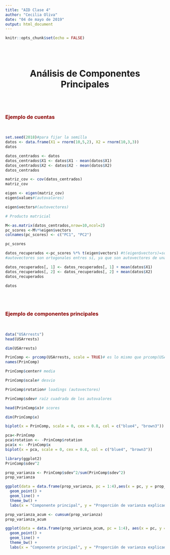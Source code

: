 ---
title: "AID Clase 4"
author: "Cecilia Oliva"
date: "04 de mayo de 2019"
output: html_document
---

```{r setup, include=FALSE}
knitr::opts_chunk$set(echo = FALSE)
```

<br>
<br>

<center> <h1>Análisis de Componentes Principales</h1> </center>

<br>
<br>

### <span style="color:darkred">Ejemplo de cuentas</span>
<br>
```{r echo=TRUE}

set.seed(2018)#para fijar la semilla
datos <- data.frame(X1 = rnorm(10,5,2), X2 = rnorm(10,3,3)) 
datos

datos_centrados <- datos 
datos_centrados$X1 <- datos$X1 - mean(datos$X1) 
datos_centrados$X2 <- datos$X2 - mean(datos$X2) 
datos_centrados

matriz_cov <- cov(datos_centrados) 
matriz_cov

eigen <- eigen(matriz_cov) 
eigen$values#(autovalores)

eigen$vectors#(autovectores)

# Producto matricial 

M<-as.matrix(datos_centrados,nrow=10,ncol=2)
pc_scores <-M%*%eigen$vectors
colnames(pc_scores) <- c("PC1", "PC2") 

pc_scores

datos_recuperados <-pc_scores %*% t(eigen$vectors) #t(eigen$vectors)=solve(eigen$vectors) pues los
#autovectores son ortogonales entres sí, ya que son autovectores de una matriz simétrica.

datos_recuperados[, 1] <- datos_recuperados[, 1] + mean(datos$X1) 
datos_recuperados[, 2] <- datos_recuperados[, 2] + mean(datos$X2) 
datos_recuperados

datos
```
<br>
<br>

### <span style="color:darkred">Ejemplo de componentes principales</span>
<br>
```{r echo=TRUE}

data("USArrests") 
head(USArrests)

dim(USArrests)

PrinComp <- prcomp(USArrests, scale = TRUE)# es lo mismo que prcomp(USArrests,center=TRUE, scale = TRUE) 
names(PrinComp)

PrinComp$center# media

PrinComp$scale# desvio

PrinComp$rotation# loadings (autovectores)

PrinComp$sdev# raíz cuadrada de los autovalores

head(PrinComp$x)# scores

dim(PrinComp$x)

biplot(x = PrinComp, scale = 0, cex = 0.8, col = c("blue4", "brown3"))

pca<-PrinComp
pca$rotation <- -PrinComp$rotation 
pca$x <- -PrinComp$x 
biplot(x = pca, scale = 0, cex = 0.8, col = c("blue4", "brown3"))

library(ggplot2) 
PrinComp$sdev^2

prop_varianza <- PrinComp$sdev^2/sum(PrinComp$sdev^2) 
prop_varianza

ggplot(data = data.frame(prop_varianza, pc = 1:4),aes(x = pc, y = prop_varianza)) + 
  geom_point() + 
  geom_line() +
  theme_bw() + 
  labs(x = "Componente principal", y = "Proporción de varianza explicada")

prop_varianza_acum <- cumsum(prop_varianza) 
prop_varianza_acum

ggplot(data = data.frame(prop_varianza_acum, pc = 1:4), aes(x = pc, y = prop_varianza_acum, group = 1)) + 
  geom_point() + 
  geom_line() + 
  theme_bw() + 
  labs(x = "Componente principal", y = "Proporción de varianza explicada acumulada")

```